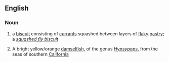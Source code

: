 {{see|Garibaldi}}
==English==

===Noun===
{{wikipedia|Garibaldi biscuit}}
{{en-noun}}

# {{UK}} a [[biscuit]] consisting of [[currant]]s squashed between layers of [[flaky pastry]]; a ''[[squashed fly biscuit]]''
# A bright yellow/orange [[damselfish]], of the genus ''[[Hypsypops]]'', from the seas of southern [[California]]